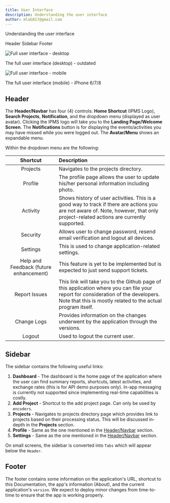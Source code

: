```yaml
---
title: User Interface
description: Understanding the user interface
author: mlab817@gmail.com
---
```


<PageDescription>

Understanding the user interface

</PageDescription>

<AnchorLinks small>
	<AnchorLink>Header</AnchorLink>
	<AnchorLink>Sidebar</AnchorLink>
	<AnchorLink>Footer</AnchorLink>	
</AnchorLinks>

<Tabs>
<Tab label="Desktop">

![Full user interface - desktop](/images/ui.png)

<Caption>

The full user interface (desktop) - outdated

</Caption>

</Tab>
<Tab label="Mobile">

![Full user interface - mobile](/images/ui_mobile.png)

<Caption>

The full user interface (mobile) - iPhone 6/7/8

</Caption>

</Tab>
</Tabs>

## Header

The **Header/Navbar** has four (4) controls: **Home Shortcut** (IPMS Logo), **Search Projects**, **Notification**, and the dropdown menu (displayed as user avatar). Clicking the IPMS logo will take you to the **Landing Page/Welcome Screen**. The **Notifications** button is for displaying the events/activities you may have missed while you were logged out. The **Avatar/Menu** shows an expandable menu.

Within the dropdown menu are the following:

| Shortcut                              | Description                        |
|:-------------------------------------:|:---------------------------------- |
|Projects                               |Navigates to the projects directory.|
|Profile                                |The profile page allows the user to update his/her personal information including photo.|
|Activity                               |Shows history of user activities. This is a good way to track if there are actions you are not aware of. Note, however, that only project-related actions are currently supported.|
|Security                               |Allows user to change password, resend email verification and logout all devices.|
|Settings                               |This is used to change application-related settings.|
|Help and Feedback (future enhancement) | This feature is yet to be implemented but is expected to just send support tickets.|
|Report Issues                          |This link will take you to the Github page of this application where you can file your report for consideration of the developers. Note that this is mostly related to the actual program itself.|
|Change Logs                            |Provides information on the changes underwent by the application through the versions.|
|Logout                                 |Used to logout the current user.|

## Sidebar

The sidebar contains the following useful links:

1. **Dashboard** - The dashboard is the home page of the application where the user can find summary reports, shortcuts, latest activities, and exchange rates (this is for API demo purposes only). In-app messaging is currently not supported since implementing real-time capabilities is costly.
1. **Add Project** - Shortcut to the add project page. Can only be used by `encoders`.
1. **Projects** - Navigates to projects directory page which provides link to projects based on their processing status. This will be discussed in-depth in the **Projects** section.
1. **Profile** - Same as the one mentioned in the [Header/Navbar](#header) section. 
1. **Settings** - Same as the one mentioned in the [Header/Navbar](#header) section.

On small screens, the sidebar is converted into `Tabs` which will appear below the `Header`.

## Footer

The footer contains some information on the application's URL, shortcut to this Documentation, the app's information (About), and the current application's `version`. We expect to deploy minor changes from time-to-time to ensure that the app is working properly.